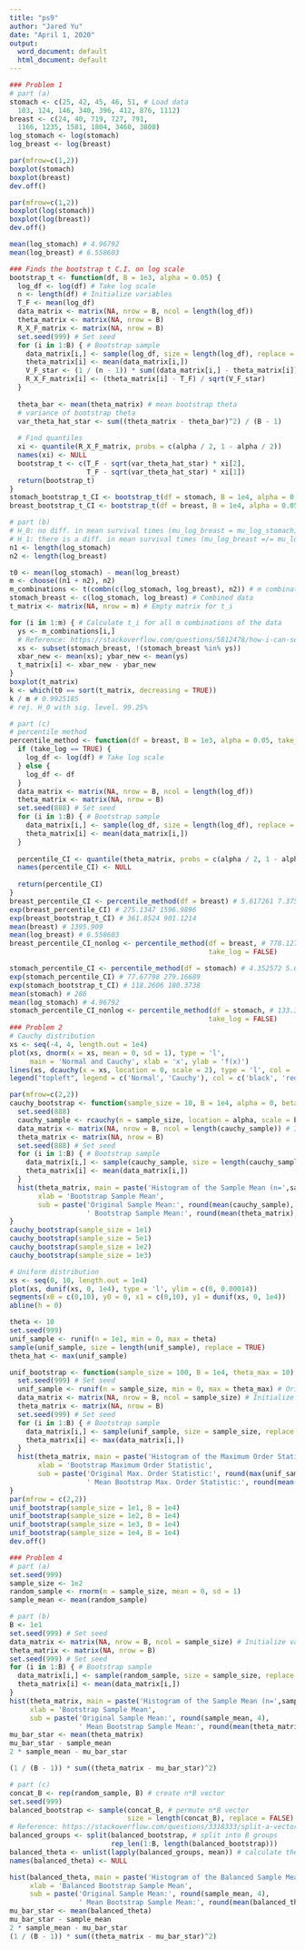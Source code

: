 ```yaml
---
title: "ps9"
author: "Jared Yu"
date: "April 1, 2020"
output:
  word_document: default
  html_document: default
---
```


```r
### Problem 1
# part (a)
stomach <- c(25, 42, 45, 46, 51, # Load data
  103, 124, 146, 340, 396, 412, 876, 1112)
breast <- c(24, 40, 719, 727, 791,
  1166, 1235, 1581, 1804, 3460, 3808)
log_stomach <- log(stomach)
log_breast <- log(breast)

par(mfrow=c(1,2))
boxplot(stomach)
boxplot(breast)
dev.off()

par(mfrow=c(1,2))
boxplot(log(stomach))
boxplot(log(breast))
dev.off()

mean(log_stomach) # 4.96792
mean(log_breast) # 6.558603

### Finds the bootstrap t C.I. on log scale
bootstrap_t <- function(df, B = 1e3, alpha = 0.05) {
  log_df <- log(df) # Take log scale
  n <- length(df) # Initialize variables
  T_F <- mean(log_df)
  data_matrix <- matrix(NA, nrow = B, ncol = length(log_df))
  theta_matrix <- matrix(NA, nrow = B)
  R_X_F_matrix <- matrix(NA, nrow = B)
  set.seed(999) # Set seed
  for (i in 1:B) { # Bootstrap sample
    data_matrix[i,] <- sample(log_df, size = length(log_df), replace = TRUE)
    theta_matrix[i] <- mean(data_matrix[i,])
    V_F_star <- (1 / (n - 1)) * sum((data_matrix[i,] - theta_matrix[i])^2)
    R_X_F_matrix[i] <- (theta_matrix[i] - T_F) / sqrt(V_F_star)
  }
  
  theta_bar <- mean(theta_matrix) # mean bootstrap theta
  # variance of bootstrap theta
  var_theta_hat_star <- sum((theta_matrix - theta_bar)^2) / (B - 1)
  
  # Find quantiles
  xi <- quantile(R_X_F_matrix, probs = c(alpha / 2, 1 - alpha / 2))
  names(xi) <- NULL
  bootstrap_t <- c(T_F - sqrt(var_theta_hat_star) * xi[2],
                   T_F - sqrt(var_theta_hat_star) * xi[1])
  return(bootstrap_t)
}
stomach_bootstrap_t_CI <- bootstrap_t(df = stomach, B = 1e4, alpha = 0.05) # 4.772891 5.195032
breast_bootstrap_t_CI <- bootstrap_t(df = breast, B = 1e4, alpha = 0.05) # 5.891237 6.803640

# part (b)
# H_0: no diff. in mean survival times (mu_log_breast = mu_log_stomach)
# H_1: there is a diff. in mean survival times (mu_log_breast =/= mu_log_stomach)
n1 <- length(log_stomach)
n2 <- length(log_breast)

t0 <- mean(log_stomach) - mean(log_breast)
m <- choose((n1 + n2), n2)
m_combinations <- t(combn(c(log_stomach, log_breast), n2)) # m combinations of both data
stomach_breast <- c(log_stomach, log_breast) # Combined data
t_matrix <- matrix(NA, nrow = m) # Empty matrix for t_i

for (i in 1:m) { # Calculate t_i for all m combinations of the data
  ys <- m_combinations[i,]
  # Reference: https://stackoverflow.com/questions/5812478/how-i-can-select-rows-from-a-dataframe-that-do-not-match
  xs <- subset(stomach_breast, !(stomach_breast %in% ys))
  xbar_new <- mean(xs); ybar_new <- mean(ys)
  t_matrix[i] <- xbar_new - ybar_new
}
boxplot(t_matrix)
k <- which(t0 == sort(t_matrix, decreasing = TRUE))
k / m # 0.9925185
# rej. H_0 with sig. level. 99.25%

# part (c)
# percentile method
percentile_method <- function(df = breast, B = 1e3, alpha = 0.05, take_log = TRUE) {
  if (take_log == TRUE) {
    log_df <- log(df) # Take log scale
  } else {
    log_df <- df
  }
  data_matrix <- matrix(NA, nrow = B, ncol = length(log_df))
  theta_matrix <- matrix(NA, nrow = B)
  set.seed(888) # Set seed
  for (i in 1:B) { # Bootstrap sample
    data_matrix[i,] <- sample(log_df, size = length(log_df), replace = TRUE)
    theta_matrix[i] <- mean(data_matrix[i,])
  }
  
  percentile_CI <- quantile(theta_matrix, probs = c(alpha / 2, 1 - alpha / 2))
  names(percentile_CI) <- NULL
  
  return(percentile_CI)
}
breast_percentile_CI <- percentile_method(df = breast) # 5.617261 7.375876
exp(breast_percentile_CI) # 275.1347 1596.9896
exp(breast_bootstrap_t_CI) # 361.8524 901.1214
mean(breast) # 1395.909
mean(log_breast) # 6.558603
breast_percentile_CI_nonlog <- percentile_method(df = breast, # 778.1273 2145.3841
                                                 take_log = FALSE)

stomach_percentile_CI <- percentile_method(df = stomach) # 4.352572 5.631810
exp(stomach_percentile_CI) # 77.67798 279.16689
exp(stomach_bootstrap_t_CI) # 118.2606 180.3738
mean(stomach) # 286
mean(log_stomach) # 4.96792
stomach_percentile_CI_nonlog <- percentile_method(df = stomach, # 133.30 492.25
                                                 take_log = FALSE)
### Problem 2
# Cauchy distribution
xs <- seq(-4, 4, length.out = 1e4)
plot(xs, dnorm(x = xs, mean = 0, sd = 1), type = 'l',
     main = 'Normal and Cauchy', xlab = 'x', ylab = 'f(x)')
lines(xs, dcauchy(x = xs, location = 0, scale = 2), type = 'l', col = 'red')
legend("topleft", legend = c('Normal', 'Cauchy'), col = c('black', 'red'), lty = c(1,1))

par(mfrow=c(2,2))
cauchy_bootstrap <- function(sample_size = 10, B = 1e4, alpha = 0, beta = 2) {
  set.seed(888)
  cauchy_sample <- rcauchy(n = sample_size, location = alpha, scale = beta) # Original sample
  data_matrix <- matrix(NA, nrow = B, ncol = length(cauchy_sample)) # Initialize variables
  theta_matrix <- matrix(NA, nrow = B)
  set.seed(888) # Set seed
  for (i in 1:B) { # Bootstrap sample
    data_matrix[i,] <- sample(cauchy_sample, size = length(cauchy_sample), replace = TRUE)
    theta_matrix[i] <- mean(data_matrix[i,])
  }
  hist(theta_matrix, main = paste('Histogram of the Sample Mean (n=',sample_size,')'),
       xlab = 'Bootstrap Sample Mean',
       sub = paste('Original Sample Mean:', round(mean(cauchy_sample), 4),
                   ' Bootstrap Sample Mean:', round(mean(theta_matrix), 4)))
}
cauchy_bootstrap(sample_size = 1e1)
cauchy_bootstrap(sample_size = 5e1)
cauchy_bootstrap(sample_size = 1e2)
cauchy_bootstrap(sample_size = 1e3)

# Uniform distribution
xs <- seq(0, 10, length.out = 1e4)
plot(xs, dunif(xs, 0, 1e4), type = 'l', ylim = c(0, 0.00014))
segments(x0 = c(0,10), y0 = 0, x1 = c(0,10), y1 = dunif(xs, 0, 1e4))
abline(h = 0)

theta <- 10
set.seed(999)
unif_sample <- runif(n = 1e1, min = 0, max = theta)
sample(unif_sample, size = length(unif_sample), replace = TRUE)
theta_hat <- max(unif_sample)

unif_bootstrap <- function(sample_size = 100, B = 1e4, theta_max = 10) {
  set.seed(999) # Set seed
  unif_sample <- runif(n = sample_size, min = 0, max = theta_max) # Original sample
  data_matrix <- matrix(NA, nrow = B, ncol = sample_size) # Initialize variables
  theta_matrix <- matrix(NA, nrow = B)
  set.seed(999) # Set seed
  for (i in 1:B) { # Bootstrap sample
    data_matrix[i,] <- sample(unif_sample, size = sample_size, replace = TRUE)
    theta_matrix[i] <- max(data_matrix[i,])
  }
  hist(theta_matrix, main = paste('Histogram of the Maximum Order Statistic (n=',sample_size,')'),
       xlab = 'Bootstrap Maximum Order Statistic',
       sub = paste('Original Max. Order Statistic:', round(max(unif_sample), 4),
                   ' Mean Bootstrap Max. Order Statistic:', round(mean(theta_matrix), 4)))
}
par(mfrow = c(2,2))
unif_bootstrap(sample_size = 1e1, B = 1e4)
unif_bootstrap(sample_size = 1e2, B = 1e4)
unif_bootstrap(sample_size = 1e3, B = 1e4)
unif_bootstrap(sample_size = 1e4, B = 1e4)
dev.off()

### Problem 4
# part (a)
set.seed(999)
sample_size <- 1e2
random_sample <- rnorm(n = sample_size, mean = 0, sd = 1)
sample_mean <- mean(random_sample)

# part (b)
B <- 1e1
set.seed(999) # Set seed
data_matrix <- matrix(NA, nrow = B, ncol = sample_size) # Initialize variables
theta_matrix <- matrix(NA, nrow = B)
set.seed(999) # Set seed
for (i in 1:B) { # Bootstrap sample
  data_matrix[i,] <- sample(random_sample, size = sample_size, replace = TRUE)
  theta_matrix[i] <- mean(data_matrix[i,])
}
hist(theta_matrix, main = paste('Histogram of the Sample Mean (n=',sample_size,')'),
     xlab = 'Bootstrap Sample Mean',
     sub = paste('Original Sample Mean:', round(sample_mean, 4),
                 ' Mean Bootstrap Sample Mean:', round(mean(theta_matrix), 4)))
mu_bar_star <- mean(theta_matrix)
mu_bar_star - sample_mean
2 * sample_mean - mu_bar_star

(1 / (B - 1)) * sum((theta_matrix - mu_bar_star)^2)

# part (c)
concat_B <- rep(random_sample, B) # create n*B vector
set.seed(999)
balanced_bootstrap <- sample(concat_B, # permute n*B vector
                             size = length(concat_B), replace = FALSE)
# Reference: https://stackoverflow.com/questions/3318333/split-a-vector-into-chunks-in-r
balanced_groups <- split(balanced_bootstrap, # split into B groups
                         rep_len(1:B, length(balanced_bootstrap)))
balanced_theta <- unlist(lapply(balanced_groups, mean)) # calculate theta for each
names(balanced_theta) <- NULL

hist(balanced_theta, main = paste('Histogram of the Balanced Sample Mean (n=',sample_size,')'),
     xlab = 'Balanced Bootstrap Sample Mean',
     sub = paste('Original Sample Mean:', round(sample_mean, 4),
                 ' Mean Bootstrap Sample Mean:', round(mean(balanced_theta), 4)))
mu_bar_star <- mean(balanced_theta)
mu_bar_star - sample_mean
2 * sample_mean - mu_bar_star
(1 / (B - 1)) * sum((theta_matrix - mu_bar_star)^2)

```